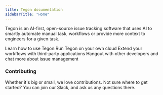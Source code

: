 ```yaml
---
title: Tegon documentation
sidebarTitle: "Home"
---
```


Tegon is an AI-first, open-source issue tracking software that uses AI to smartly automate manual task, workflows or provide more context to engineers for a given task.

<CardGroup cols={2}>
  <Card
    title="Getting started"
    icon="play"
    href="/quickstart"
  >
    Learn how to use Tegon
  </Card>
  <Card
    title="Self-host"
    icon="file-check"
    href="/oss/deploy-tegon"
  >
    Run Tegon on your own cloud
  </Card>
    <Card
    title="Integrations"
    icon="grid-2"
    href="/integrations"
  >
    Extend your workflows with third-party applications
  </Card>
    <Card
    title="Community"
    icon="slack"
    href="https://join.slack.com/t/tegoncommunity/shared_invite/zt-2i1e781ip-zwauijRV9TRtRKoJi3tqng"
  >
    Hangout with other developers and chat more about issue management
  </Card>
</CardGroup>

### Contributing
Whether it's big or small, we love contributions. Not sure where to get started? You can join our Slack, and ask us any questions there.

